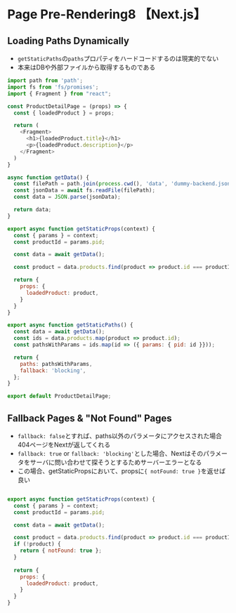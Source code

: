 # Page Pre-Rendering8 【Next.js】

## Loading Paths Dynamically
- `getStaticPaths`の`paths`プロパティをハードコードするのは現実的でない
- 本来はDBや外部ファイルから取得するものである

```js
import path from 'path';
import fs from 'fs/promises';
import { Fragment } from "react";

const ProductDetailPage = (props) => {
  const { loadedProduct } = props;

  return (
    <Fragment>
      <h1>{loadedProduct.title}</h1>
      <p>{loadedProduct.description}</p>
    </Fragment>
  )
}

async function getData() {
  const filePath = path.join(process.cwd(), 'data', 'dummy-backend.json');
  const jsonData = await fs.readFile(filePath);
  const data = JSON.parse(jsonData);

  return data;
}

export async function getStaticProps(context) {
  const { params } = context;
  const productId = params.pid;

  const data = await getData();

  const product = data.products.find(product => product.id === productId);

  return {
    props: {
      loadedProduct: product,
    }
  }
}

export async function getStaticPaths() {
  const data = await getData();
  const ids = data.products.map(product => product.id);
  const pathsWithParams = ids.map(id => ({ params: { pid: id }}));

  return {
    paths: pathsWithParams,
    fallback: 'blocking',
  };
}

export default ProductDetailPage;
```


## Fallback Pages & "Not Found" Pages
- `fallback: false`とすれば、paths以外のパラメータにアクセスされた場合404ページをNextが返してくれる
- `fallback: true` or `fallback: 'blocking'`とした場合、Nextはそのパラメータをサーバに問い合わせて探そうとするためサーバーエラーとなる
- この場合、getStaticPropsにおいて、propsに`{ notFound: true }`を返せば良い

```js

export async function getStaticProps(context) {
  const { params } = context;
  const productId = params.pid;

  const data = await getData();

  const product = data.products.find(product => product.id === productId);
  if (!product) {
    return { notFound: true };
  }
  
  return {
    props: {
      loadedProduct: product,
    }
  }
}
```